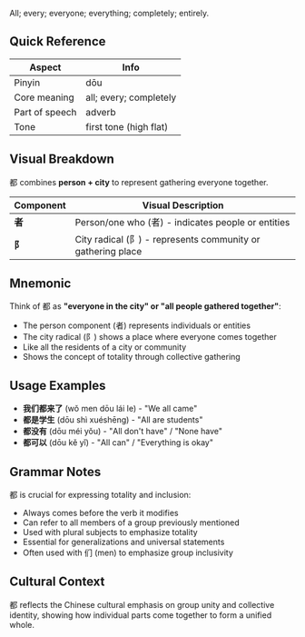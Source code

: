 All; every; everyone; everything; completely; entirely.

## Quick Reference

| Aspect         | Info                        |
| -------------- | --------------------------- |
| Pinyin         | dōu                         |
| Core meaning   | all; every; completely      |
| Part of speech | adverb                      |
| Tone           | first tone (high flat)      |

## Visual Breakdown

都 combines **person + city** to represent gathering everyone together.

| Component | Visual Description                                             |
| --------- | -------------------------------------------------------------- |
| **者**    | Person/one who (者) - indicates people or entities           |
| **阝**    | City radical (阝) - represents community or gathering place  |

## Mnemonic

Think of 都 as **"everyone in the city" or "all people gathered together"**:

- The person component (者) represents individuals or entities
- The city radical (阝) shows a place where everyone comes together
- Like all the residents of a city or community
- Shows the concept of totality through collective gathering

## Usage Examples

- **我们都来了** (wǒ men dōu lái le) - "We all came"
- **都是学生** (dōu shì xuéshēng) - "All are students"
- **都没有** (dōu méi yǒu) - "All don't have" / "None have"
- **都可以** (dōu kě yǐ) - "All can" / "Everything is okay"

## Grammar Notes

都 is crucial for expressing totality and inclusion:
- Always comes before the verb it modifies
- Can refer to all members of a group previously mentioned
- Used with plural subjects to emphasize totality
- Essential for generalizations and universal statements
- Often used with 们 (men) to emphasize group inclusivity

## Cultural Context

都 reflects the Chinese cultural emphasis on group unity and collective identity, showing how individual parts come together to form a unified whole.
